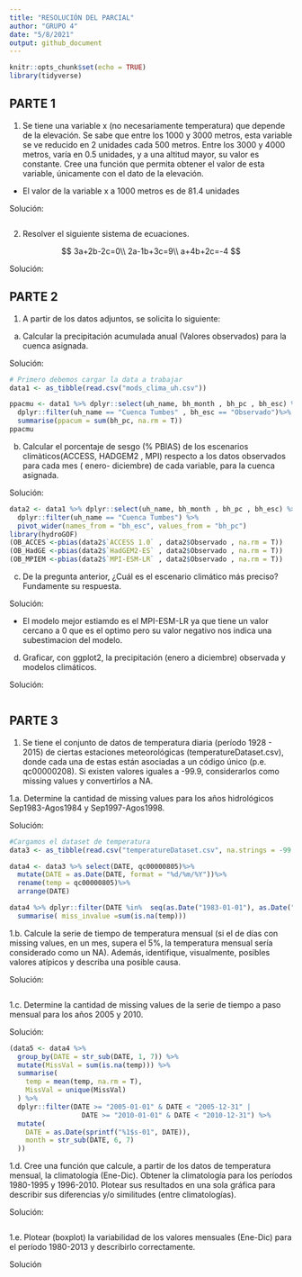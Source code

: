 ```yaml
---
title: "RESOLUCIÓN DEL PARCIAL"
author: "GRUPO 4"
date: "5/8/2021"
output: github_document
---
```


```r
knitr::opts_chunk$set(echo = TRUE)
library(tidyverse)
```

## PARTE 1

1. Se tiene una variable x (no necesariamente temperatura) que depende de la elevación. Se sabe que entre los 1000 y 3000 metros, esta variable se ve reducido en 2 unidades cada 500 metros. Entre los 3000 y 4000 metros, varía en 0.5 unidades, y a una altitud mayor, su valor es constante. Cree una función que permita obtener el valor de esta variable, únicamente con el dato de la elevación.
* El valor de la variable x a 1000 metros es de 81.4 unidades

Solución:

```r

```

2. Resolver el siguiente sistema de ecuaciones.

$$
3a+2b-2c=0\\
2a-1b+3c=9\\
a+4b+2c=-4
$$

Solución:

## PARTE 2

1. A partir de los datos adjuntos, se solicita lo siguiente:

a. Calcular la precipitación acumulada anual (Valores observados) para la cuenca asignada.

Solución:

```r
# Primero debemos cargar la data a trabajar
data1 <- as_tibble(read.csv("mods_clima_uh.csv"))

ppacmu <- data1 %>% dplyr::select(uh_name, bh_month , bh_pc , bh_esc) %>% 
  dplyr::filter(uh_name == "Cuenca Tumbes" , bh_esc == "Observado")%>% 
  summarise(ppacum = sum(bh_pc, na.rm = T))
ppacmu
```

b. Calcular el porcentaje de sesgo (% PBIAS) de los escenarios climàticos(ACCESS, HADGEM2 , MPI) respecto a los datos observados para cada mes ( enero- diciembre) de cada variable, para la cuenca asignada.

Solución:

```r
data2 <- data1 %>% dplyr::select(uh_name, bh_month , bh_pc , bh_esc) %>% 
  dplyr::filter(uh_name == "Cuenca Tumbes") %>%
  pivot_wider(names_from = "bh_esc", values_from = "bh_pc")
library(hydroGOF)
(OB_ACCES <-pbias(data2$`ACCESS 1.0` , data2$Observado , na.rm = T))
(OB_HadGE <-pbias(data2$`HadGEM2-ES` , data2$Observado , na.rm = T))
(OB_MPIEM <-pbias(data2$`MPI-ESM-LR` , data2$Observado , na.rm = T))
```

c. De la pregunta anterior, ¿Cuál es el escenario climático más preciso? Fundamente su respuesta.

Solución: 

- El modelo mejor estiamdo es el MPI-ESM-LR ya que tiene un valor cercano a 0 que es el optimo pero su valor negativo nos indica una subestimacion del modelo.

d. Graficar, con ggplot2, la precipitación (enero a diciembre) observada y modelos climáticos.

Solución:

```r

```

## PARTE 3

1. Se tiene el conjunto de datos de temperatura diaria (período 1928 - 2015) de ciertas estaciones meteorológicas (temperatureDataset.csv), donde cada una de estas están asociadas a un código único (p.e. qc00000208). Si existen valores iguales a -99.9, considerarlos como missing values y convertirlos a NA.

1.a. Determine la cantidad de missing values para los años hidrológicos Sep1983-Agos1984 y Sep1997-Agos1998.

Solución:

```r
#Cargamos el dataset de temperatura
data3 <- as_tibble(read.csv("temperatureDataset.csv", na.strings = -99.9))

data4 <- data3 %>% select(DATE, qc00000805)%>%
  mutate(DATE = as.Date(DATE, format = "%d/%m/%Y"))%>% 
  rename(temp = qc00000805)%>% 
  arrange(DATE)

data4 %>% dplyr::filter(DATE %in%  seq(as.Date("1983-01-01"), as.Date("1984-08-31"), by ="day")) %>% 
  summarise( miss_invalue =sum(is.na(temp)))
```

1.b. Calcule la serie de tiempo de temperatura mensual (si el de días con missing values, en un mes, supera el 5%, la temperatura mensual sería considerado como un NA). Además, identifique, visualmente, posibles valores atípicos y describa una posible causa.

Solución:

```r

```

1.c. Determine la cantidad de missing values de la serie de tiempo a paso mensual para los años 2005 y 2010.

Solución:

```r
(data5 <- data4 %>% 
  group_by(DATE = str_sub(DATE, 1, 7)) %>% 
  mutate(MissVal = sum(is.na(temp))) %>% 
  summarise(
    temp = mean(temp, na.rm = T),
    MissVal = unique(MissVal)
  ) %>% 
  dplyr::filter(DATE >= "2005-01-01" & DATE < "2005-12-31" |
                  DATE >= "2010-01-01" & DATE < "2010-12-31") %>% 
  mutate(
    DATE = as.Date(sprintf("%1$s-01", DATE)),
    month = str_sub(DATE, 6, 7)
  ))
```

1.d. Cree una función que calcule, a partir de los datos de temperatura mensual, la climatología (Ene-Dic). Obtener la climatología para los períodos 1980-1995 y 1996-2010. Plotear sus resultados en una sola gráfica para describir sus diferencias y/o similitudes (entre climatologías).

Solución:

```r

```

1.e. Plotear (boxplot) la variabilidad de los valores mensuales (Ene-Dic) para el período 1980-2013 y describirlo correctamente.

Solución

```r

```

